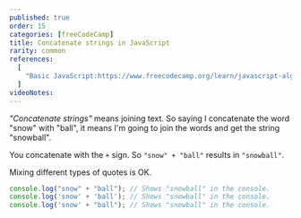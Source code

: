 ```yaml
---
published: true
order: 15
categories: [freeCodeCamp]
title: Concatenate strings in JavaScript
rarity: common
references:
  [
    "Basic JavaScript:https://www.freecodecamp.org/learn/javascript-algorithms-and-data-structures/basic-javascript",
  ]
videoNotes:
---
```


_"Concatenate strings"_ means joining text. So saying I concatenate the word "snow" with "ball", it means I'm going to join the words and get the string "snowball".

You concatenate with the `+` sign. So `"snow" + "ball"` results in `"snowball"`.

Mixing different types of quotes is OK.


```javascript
console.log("snow" + "ball"); // Shows "snowball" in the console. 
console.log('snow' + 'ball'); // Shows "snowball" in the console. 
console.log('snow' + "ball"); // Shows "snowball" in the console. 
```
